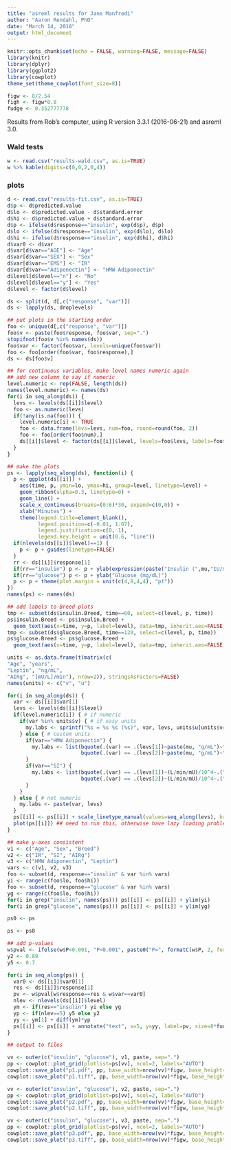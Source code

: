 ```yaml
---
title: "asreml results for Jane Manfredi"
author: "Aaron Rendahl, PhD"
date: "March 14, 2018"
output: html_document
---
```


```r
knitr::opts_chunk$set(echo = FALSE, warning=FALSE, message=FALSE)
library(knitr)
library(dplyr)
library(ggplot2)
library(cowplot)
theme_set(theme_cowplot(font_size=8))

figw <- 8/2.54
figh <- figw*0.8
fudge <- 0.352777778

```

Results from Rob's computer, using R version 3.3.1 (2016-06-21) and asreml 3.0.

### Wald tests
```r
w <- read.csv("results-wald.csv", as.is=TRUE)
w %>% kable(digits=c(0,0,2,0,4))
```

### plots
```r
d <- read.csv("results-fit.csv", as.is=TRUE)
d$p <- d$predicted.value
d$lo <- d$predicted.value - d$standard.error
d$hi <- d$predicted.value + d$standard.error
d$p <- ifelse(d$response=="insulin", exp(d$p), d$p)
d$lo <- ifelse(d$response=="insulin", exp(d$lo), d$lo)
d$hi <- ifelse(d$response=="insulin", exp(d$hi), d$hi)
d$var0 <- d$var
d$var[d$var=="AGE"] <- "Age"
d$var[d$var=="SEX"] <- "Sex"
d$var[d$var=="EMS"] <- "IR"
d$var[d$var=="Adiponectin"] <- "HMW Adiponectin"
d$level[d$level=="n"] <- "No"
d$level[d$level=="y"] <- "Yes"
d$level <- factor(d$level)

ds <- split(d, d[,c("response", "var")])
ds <- lapply(ds, droplevels)

## put plots in the starting order
foo <- unique(d[,c("response", "var")])
foo$v <- paste(foo$response, foo$var, sep=".")
stopifnot(foo$v %in% names(ds))
foo$var <- factor(foo$var, levels=unique(foo$var))
foo <- foo[order(foo$var, foo$response),]
ds <- ds[foo$v]

## for continuous variables, make level names numeric again
## add new column to say if numeric
level.numeric <- rep(FALSE, length(ds))
names(level.numeric) <- names(ds)
for(i in seq_along(ds)) {
  levs <- levels(ds[[i]]$level)
  foo <- as.numeric(levs)
  if(!any(is.na(foo))) {
    level.numeric[i] <- TRUE
    foo <- data.frame(levs=levs, num=foo, round=round(foo, 2))
    foo <- foo[order(foo$num),]
    ds[[i]]$level <- factor(ds[[i]]$level, levels=foo$levs, labels=foo$round)
  }
}

## make the plots
ps <- lapply(seq_along(ds), function(i) {
  p <- ggplot(ds[[i]]) + 
    aes(time, p, ymin=lo, ymax=hi, group=level, linetype=level) + 
    geom_ribbon(alpha=0.3, linetype=0) +
    geom_line() +
    scale_x_continuous(breaks=(0:6)*30, expand=c(0,0)) +
    xlab("Minutes") +
    theme(legend.title=element_blank(), 
          legend.position=c(-0.01, 1.07), 
          legend.justification=c(0, 1),
          legend.key.height = unit(0.6, "line"))
  if(nlevels(ds[[i]]$level)==1) {
    p <- p + guides(linetype=FALSE)
  }
  rr <- ds[[i]]$response[1]
  if(rr=="insulin") p <- p + ylab(expression(paste("Insulin (",mu,"IU/mL)")))
  if(rr=="glucose") p <- p + ylab("Glucose (mg/dL)")
  p <- p + theme(plot.margin = unit(c(4,8,4,4), "pt"))
})
names(ps) <- names(ds)

## add labels to Breed plots
tmp <- subset(ds$insulin.Breed, time==60, select=c(level, p, time))
ps$insulin.Breed <- ps$insulin.Breed + 
  geom_text(aes(x=time, y=p, label=level), data=tmp, inherit.aes=FALSE, size=8*fudge)
tmp <- subset(ds$glucose.Breed, time==120, select=c(level, p, time))
ps$glucose.Breed <- ps$glucose.Breed + 
  geom_text(aes(x=time, y=p, label=level), data=tmp, inherit.aes=FALSE, size=8*fudge)
```


```r
units <- as.data.frame(t(matrix(c(
"Age", "years",
"Leptin", "ng/mL",
"AIRg", "[mU/L]/min"), nrow=2)), stringsAsFactors=FALSE)
names(units) <- c("v", "u")

for(i in seq_along(ds)) {
  var <- ds[[i]]$var[1]
  levs <- levels(ds[[i]]$level)
  if(level.numeric[i]) { # if numeric
    if(var %in% units$v) { # if easy units
      my.labs <- sprintf("%s = %s %s (%s)", var, levs, units$u[units$v==var], c("mean", "mean + SD"))
    } else { # custom units
      if(var=="HMW Adiponectin") {
        my.labs <- list(bquote(.(var) == .(levs[1])~paste(mu, "g/mL")~"(mean)"), 
                        bquote(.(var) == .(levs[2])~paste(mu, "g/mL")~"(mean + SD)"))
      }
      if(var=="SI") {
        my.labs <- list(bquote(.(var) == .(levs[1])~(L/min/mU)/10^4~.("(mean)")), 
                        bquote(.(var) == .(levs[2])~(L/min/mU)/10^4~.("(mean + SD)")))        
      }
    }
  } else { # not numeric
    my.labs <- paste(var, levs)
  }
  ps[[i]] <- ps[[i]] + scale_linetype_manual(values=seq_along(levs), breaks=levs, labels=my.labs)
  plot(ps[[i]]) ## need to run this, otherwise have lazy loading problem
}
```


```r
## make y-axes consistent
v1 <- c("Age", "Sex", "Breed")
v2 <- c("IR", "SI", "AIRg")
v3 <- c("HMW Adiponectin", "Leptin")
vars <- c(v1, v2, v3)
foo <- subset(d, response=="insulin" & var %in% vars)
yi <- range(c(foo$lo, foo$hi))
foo <- subset(d, response=="glucose" & var %in% vars)
yg <- range(c(foo$lo, foo$hi))
for(i in grep("insulin", names(ps))) ps[[i]] <- ps[[i]] + ylim(yi)
for(i in grep("glucose", names(ps))) ps[[i]] <- ps[[i]] + ylim(yg)
```

```r
ps0 <- ps
```

```r
ps <- ps0

## add p-values
w$pval <- ifelse(w$P<0.001, "P<0.001", paste0("P=", formatC(w$P, 2, format="g", flag="#")))
y2 <- 0.89
y5 <- 0.7

for(i in seq_along(ps)) {
  var0 <- ds[[i]]$var0[1]
  res <- ds[[i]]$response[1]
  pv <- w$pval[w$response==res & w$var==var0]
  nlev <- nlevels(ds[[i]]$level)
  ym <- if(res=="insulin") yi else yg
  yp <- if(nlev==5) y5 else y2
  yy <- ym[1] + diff(ym)*yp
  ps[[i]] <- ps[[i]] + annotate("text", x=5, y=yy, label=pv, size=8*fudge, hjust=0)
}
```


```r
## output to files

vv <- outer(c("insulin", "glucose"), v1, paste, sep=".")
pp <- cowplot::plot_grid(plotlist=ps[vv], ncol=2, labels="AUTO")
cowplot::save_plot("p1.pdf", pp, base_width=nrow(vv)*figw, base_height=ncol(vv)*figh)
cowplot::save_plot("p1.tiff", pp, base_width=nrow(vv)*figw, base_height=ncol(vv)*figh, compression="lzw")

vv <- outer(c("insulin", "glucose"), v2, paste, sep=".")
pp <- cowplot::plot_grid(plotlist=ps[vv], ncol=2, labels="AUTO")
cowplot::save_plot("p2.pdf", pp, base_width=nrow(vv)*figw, base_height=ncol(vv)*figh)
cowplot::save_plot("p2.tiff", pp, base_width=nrow(vv)*figw, base_height=ncol(vv)*figh, compression="lzw")

vv <- outer(c("insulin", "glucose"), v3, paste, sep=".")
pp <- cowplot::plot_grid(plotlist=ps[vv], ncol=2, labels="AUTO")
cowplot::save_plot("p3.pdf", pp, base_width=nrow(vv)*figw, base_height=ncol(vv)*figh)
cowplot::save_plot("p3.tiff", pp, base_width=nrow(vv)*figw, base_height=ncol(vv)*figh, compression="lzw")

```
